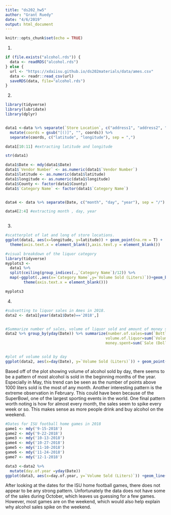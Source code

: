 ```yaml
---
title: "ds202_hw5"
author: "Grant Ruedy"
date: "4/6/2019"
output: html_document
---
```


```r
knitr::opts_chunk$set(echo = TRUE)
```

1.
```r
if (file.exists("alcohol.rds")) {
  data <- readRDS("alcohol.rds")
} else {
  url <- "https://xdaiisu.github.io/ds202materials/data/ames.csv"
  data <- readr::read_csv(url)
  saveRDS(data, file="alcohol.rds")
} 
```


2.
```r
library(tidyverse)
library(lubridate)
library(dplyr)


data1 <-data %>% separate(`Store Location`, c("address1", "address2", "coords"), sep = "\n") %>% 
  mutate(coords = gsub("[()]", "", coords)) %>% 
  separate(coords, c("latitude", "longitude"), sep = ",") 

data1[10:11] #extracting latitude and longitude

str(data1)

data1$Date <- mdy(data1$Date)
data1$`Vendor Number` <- as.numeric(data1$`Vendor Number`)
data1$latitude <- as.numeric(data1$latitude)
data1$longitude <- as.numeric(data1$longitude)
data1$County <- factor(data1$County)
data1$`Category Name` <- factor(data1$`Category Name`)


data4 <- data %>% separate(Date, c("month", "day", "year"), sep = "/") 

data4[2:4] #extracting month , day, year
  
```


3.
```r
#scatterplot of lat and long of store locations.
ggplot(data1, aes(x=longitude, y=latitude)) + geom_point(na.rm = T) + 
  theme(axis.text.x = element_blank(),axis.text.y = element_blank())

```

```r
#visual breakdown of the liquor category 
library(tidyverse)
myplots3 <-
  data1 %>% 
  split(ceiling(group_indices(.,`Category Name`)/12)) %>% 
  map(~ggplot(.,aes(x=`Category Name`,y=`Volume Sold (Liters)`))+geom_boxplot()+facet_wrap(~`Category Name`) +
        theme(axis.text.x = element_blank()))

myplots3 

```


4.
```r
#subsetting to liquor sales in Ames in 2018.
data2 <- data1[year(data1$Date)=='2018',]


#Summarize number of sales, volume of liquor sold and amount of money spent
data2 %>% group_by(yday(Date)) %>% summarize(number.of.sales=sum(`Bottles Sold`),
                                            volume.of.liquor=sum(`Volume Sold (Liters)`),
                                            money.spent=sum(`Sale (Dollars)`))


#plot of volume sold by day
ggplot(data2, aes(x=day(Date), y=`Volume Sold (Liters)`)) + geom_point() + facet_wrap(~month(Date, label=T))


```

Based off of the plot showing volume of alcohol sold by day, there seems to be a pattern of most alcohol is sold in the beginning months of the year. Especially in May, this trend can be seen as the number of points above 1000 liters sold is the most of any month. Another interesting pattern is the extreme observation in February. This could have been because of the SuperBowl, one of the largest sporting events in the world. One final pattern worth noting is how for almost every month, the sales seem to spike every week or so. This makes sense as more people drink and buy alcohol on the weekend. 

```r
#Dates for ISU football home games in 2018
game1 <- mdy('9-15-2018')
game2 <- mdy('9-22-2018')
game3 <- mdy('10-13-2018')
game4 <- mdy('10-27-2018')
game5 <- mdy('11-10-2018')
game6 <- mdy('11-24-2018')
game7 <- mdy('12-1-2018')

data3 <-data2 %>%
  mutate(day.of.year =yday(Date))
ggplot(data3, aes(x=day.of.year, y=`Volume Sold (Liters)`)) +geom_line()

```

After looking at the dates for the ISU home football games, there does not appear to be any strong pattern. Unfortunately the data does not have some of the sales during October, which leaves us guessing for a few games. However, most games are on the weekend, which would also help explain why alcohol sales spike on the weekend.